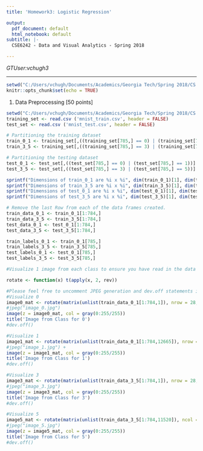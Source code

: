 ```yaml
---
title: 'Homework3: Logistic Regression'

output:
  pdf_document: default
  html_notebook: default
subtitle: |-
  CSE6242 - Data and Visual Analytics - Spring 2018

---
```

_GTUser:vchugh3_

---
```r
setwd("C:/Users/vchugh/Documents/Academics/Georgia Tech/Spring 2018/CS 6242 Data and Visual Analytics/Assignments/HW3/mnist/mnist")
knitr::opts_chunk$set(echo = TRUE)
```

1. Data Preprocessing [50 points]
```r
setwd("C:/Users/vchugh/Documents/Academics/Georgia Tech/Spring 2018/CS 6242 Data and Visual Analytics/Assignments/HW3/mnist/mnist")
training_set <- read.csv ('mnist_train.csv', header = FALSE)
test_set <- read.csv ('mnist_test.csv', header = FALSE)

# Partitioning the training dataset
train_0_1 <- training_set[,((training_set[785,] == 0) | (training_set[785,] == 1))]
train_3_5 <- training_set[,((training_set[785,] == 3) | (training_set[785,] == 5))]

# Partitioning the testing dataset
test_0_1 <- test_set[,((test_set[785,] == 0) | (test_set[785,] == 1))]
test_3_5 <- test_set[,((test_set[785,] == 3) | (test_set[785,] == 5))]

sprintf("Dimensions of train_0_1 are %i x %i", dim(train_0_1)[1], dim(train_0_1)[2])
sprintf("Dimensions of train_3_5 are %i x %i", dim(train_3_5)[1], dim(train_3_5)[2])
sprintf("Dimensions of test_0_1 are %i x %i", dim(test_0_1)[1], dim(test_0_1)[2])
sprintf("Dimensions of test_3_5 are %i x %i", dim(test_3_5)[1], dim(test_3_5)[2])

# Remove the last Row from each of the data frames created.
train_data_0_1 <- train_0_1[1:784,]
train_data_3_5 <- train_3_5[1:784,]
test_data_0_1 <- test_0_1[1:784,]
test_data_3_5 <- test_3_5[1:784,]

train_labels_0_1 <- train_0_1[785,]
train_labels_3_5 <- train_3_5[785,]
test_labels_0_1 <- test_0_1[785,]
test_labels_3_5 <- test_3_5[785,]

#Visualize 1 image from each class to ensure you have read in the data correctly. So you should show 4 images, with labels 0, 1, 3 and 5.

rotate <- function(x) t(apply(x, 2, rev))

#Please feel free to uncomment JPEG generation and dev.off statements if you need to save the image on file. I just created the pdf out of the .rmd file.
#Visualize 0
image0_mat <- rotate(matrix(unlist(train_data_0_1[1:784,1]), nrow = 28, byrow = FALSE))
#jpeg("image_0.jpg")
image(z = image0_mat, col = gray(0:255/255))
title('Image from Class for 0')
#dev.off()

#Visualize 1
image1_mat <- rotate(matrix(unlist(train_data_0_1[1:784,12665]), nrow = 28, byrow = FALSE))
#jpeg("image_1.jpg") + 
image(z = image1_mat, col = gray(0:255/255))
title('Image from Class for 1')
#dev.off()

#Visualize 3
image3_mat <- rotate(matrix(unlist(train_data_3_5[1:784,1]), nrow = 28, byrow = FALSE))
#jpeg("image_3.jpg")
image(z = image3_mat, col = gray(0:255/255))
title('Image from Class for 3')
#dev.off()

#Visualize 5
image5_mat <- rotate(matrix(unlist(train_data_3_5[1:784,11520]), ncol = 28, byrow = FALSE))
#jpeg("image_5.jpg")
image(z = image5_mat, col = gray(0:255/255))
title('Image from Class for 5')
#dev.off()
```
